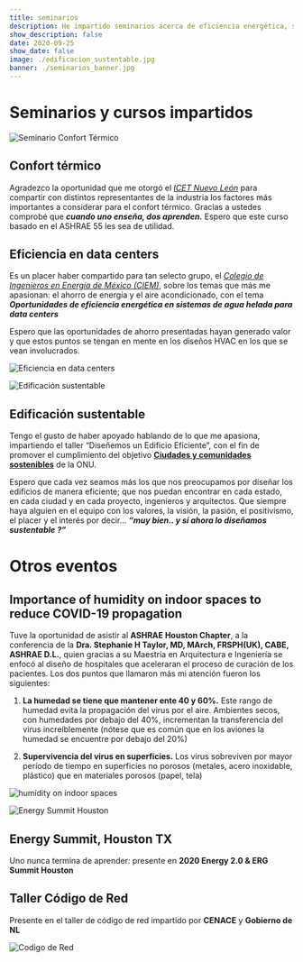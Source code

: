 ```yaml
---
title: seminarios
description: He impartido seminarios acerca de eficiencia energética, sistemas HVAC y participado en cátedras de edificación sustentable
show_description: false
date: 2020-09-25
show_date: false
image: ./edificacion_sustentable.jpg
banner: ./seminarios_banner.jpg
---
```


# Seminarios y cursos impartidos

<Row>
<Col>

![Seminario Confort Térmico](./confort_termico.jpg)

</Col>
<Col>  

## Confort térmico
Agradezco la oportunidad que me otorgó el *[ICET Nuevo León](https://www.nl.gob.mx/icet)* para compartir con distintos representantes de la industria los factores más importantes a considerar para el confort térmico. 
Gracias a ustedes comprobé que _**cuando uno enseña, dos aprenden.**_ Espero que este curso basado en el ASHRAE 55 les sea de utilidad.
 
</Col>
</Row>

<Row>
<Col>

## Eficiencia en data centers
Es un placer haber compartido para tan selecto grupo, el *[Colegio de Ingenieros en Energía de México (CIEM)](http://www.ciem.org.mx/)*, sobre los temas que más me apasionan: el ahorro de energía y el aire acondicionado, con el tema _**Oportunidades de eficiencia energética en sistemas de agua helada para data centers**_

Espero que las oportunidades de ahorro presentadas hayan generado valor y que estos puntos se tengan en mente en los diseños HVAC en los que se vean involucrados. 

</Col>
<Col>

![Eficiencia en data centers](./eficiencia_datacenters.jpg)

</Col>
</Row>

<Row>
<Col>

![Edificación sustentable](./edificacion_sustentable.jpg)

</Col>
<Col>  

## Edificación sustentable
Tengo el gusto de haber apoyado hablando de lo que me apasiona, impartiendo el taller “Diseñemos un Edificio Eficiente”, con el fin de promover el cumplimiento del objetivo **[Ciudades y comunidades sostenibles](https://onu.org.gt/objetivos-de-desarrollo/)** de la ONU. 

Espero que cada vez seamos más los que nos preocupamos por diseñar los edificios de manera eficiente; que nos puedan encontrar en cada estado, en cada ciudad y en cada proyecto, ingenieros y arquitectos. Que siempre haya alguien en el equipo con los valores, la visión, la pasión, el positivismo, el placer y el interés por decir… _**“muy bien.. y si ahora lo diseñamos sustentable ?”**_


</Col>
</Row>

# Otros eventos

<Row>
<Col>

## Importance of humidity on indoor spaces to reduce COVID-19 propagation
Tuve la oportunidad de asistir al **ASHRAE Houston Chapter**, a la conferencia de la **Dra. Stephanie H Taylor, MD, MArch, FRSPH(UK), CABE, ASHRAE D.L.**, quien gracias a su Maestría en Arquitectura e Ingeniería se enfocó al diseño de hospitales que aceleraran el proceso de curación de los pacientes. Los dos puntos que llamaron más mi atención fueron los siguientes:

1. **La humedad se tiene que mantener ente 40 y 60%.** Este rango de humedad evita la propagación del virus por el aire. Ambientes secos, con humedades por debajo del 40%, incrementan la transferencia del virus increíblemente (nótese que es común que en los aviones la humedad se encuentre por debajo del 20%)

2. **Supervivencia del virus en superficies.** Los virus sobreviven por mayor período de tiempo en superficies no porosos (metales, acero inoxidable, plástico) que en materiales porosos (papel, tela)

</Col>
<Col>

![humidity on indoor spaces](./ashrae_houston.jpg)

</Col>
</Row>

<Row>
<Col>

![Energy Summit Houston](./energy_summit_houston.jpg)

</Col>
<Col>

## Energy Summit, Houston TX
Uno nunca termina de aprender: presente en **2020 Energy 2.0 & ERG Summit Houston**

</Col>
</Row>

<Row>

<Col>

## Taller Código de Red
Presente en el taller de código de red impartido por **CENACE** y **Gobierno de NL**

</Col>
<Col>

![Codigo de Red](./codigo_red.jpg)

</Col>
</Row>